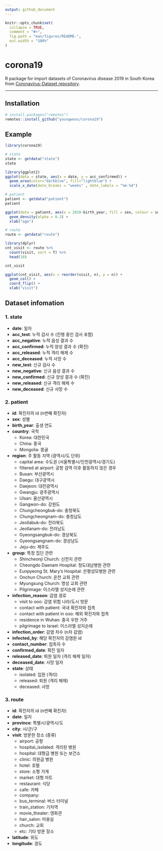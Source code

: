 ```yaml
---
output: github_document
---
```


<!-- README.md is generated from README.Rmd. Please edit that file -->

```r
knitr::opts_chunk$set(
  collapse = TRUE,
  comment = "#>",
  fig.path = "man/figures/README-",
  out.width = "100%"
)
```

# corona19

R package for import datasets of Coronavirus disease 2019 in South Korea from [Coronavirus-Dataset repository](https://github.com/jihoo-kim/Coronavirus-Dataset).

---



## Installation

``` r
# install.packages("remotes")
remotes::install_github("youngwoos/corona19")
```


## Example

```r
library(corona19)

# state
state <- getdata("state")
state

library(ggplot2)
ggplot(data = state, aes(x = date, y = acc_confirmed)) + 
  geom_area(color="darkblue", fill="lightblue") + 
  scale_x_date(date_breaks = "weeks" , date_labels = "%m-%d")

# patient
patient <- getdata("patient") 
patient

ggplot(data = patient, aes(x = 2020-birth_year, fill = sex, colour = sex)) + 
  geom_density(alpha = 0.3) +
  xlab("age")

# route
route <- getdata("route") 

library(dplyr)
cnt_visit <- route %>% 
  count(visit, sort = T) %>% 
  head(10)

cnt_visit

ggplot(cnt_visit, aes(x = reorder(visit, n), y = n)) + 
  geom_col() + 
  coord_flip() +
  xlab("visit")
```

## Dataset infomation

### 1. state

  - **date**: 일자
  - **acc_test**: 누적 검사 수 (진행 중인 검사 포함)
  - **acc_negative**: 누적 음성 결과 수
  - **acc_confirmed**: 누적 양성 결과 수 (확진)
  - **acc_released**: 누적 격리 해제 수
  - **acc_deceased**: 누적 사망 수
  - **new_test**: 신규 검사 수
  - **new_negative**: 신규 음성 결과 수
  - **new_confirmed**: 신규 양성 결과 수 (확진)
  - **new_released**: 신규 격리 해제 수
  - **new_deceased**: 신규 사망 수


### 2. patient

  - **id**: 확진자의 id (n번째 확진자)
  - **sex**: 성별
  - **birth_year**: 출생 연도
  - **country**: 국적
      - Korea: 대한민국
      - China: 중국
      - Mongolia: 몽골
  - **region**: 주 활동 지역 (광역시/도 단위)
      - capital area: 수도권 (서울특별시/인천광역시/경기도)
      - filtered at airport: 공항 검역 이후 활동하지 않은 경우
      - Busan: 부산광역시
      - Daegu: 대구광역시
      - Daejeon: 대전광역시
      - Gwangju: 광주광역시
      - Ulsan: 울산광역시
      - Gangwon-do: 강원도
      - Chungcheongbuk-do: 충청북도
      - Chungcheongnam-do: 충청남도
      - Jeollabuk-do: 전라북도
      - Jeollanam-do: 전라남도
      - Gyeongsangbuk-do: 경상북도
      - Gyeongsangnam-do: 경상남도
      - Jeju-do: 제주도
  - **group**: 특정 집단 관련
      - Shincheonji Church: 신천지 관련
      - Cheongdo Daenam Hospital: 청도대남병원 관련
      - Eunpyeong St. Mary’s Hospital: 은평성모병원 관련
      - Onchun Church: 온천 교회 관련
      - Myungsung Church: 명성 교회 관련
      - Pilgrimage: 이스라엘 성지순례 관련
  - **infection_reason**: 감염 경로
      - visit to ooo: 감염 위험 나라/도시 방문
      - contact with patient: 국내 확진자와 접촉
      - contact with patient in ooo: 해외 확진자와 접촉
      - residence in Wuhan: 중국 우한 거주
      - pilgrimage to Israel: 이스라엘 성지순례
  - **infection_order**: 감염 차수 (n차 감염)
  - **infected_by**: 해당 확진자의 감염원 id
  - **contact_number**: 접촉자 수
  - **confirmed_date**: 확진 일자
  - **released_date**: 퇴원 일자 (격리 해제 일자)
  - **deceased_date**: 사망 일자
  - **state**: 상태
      - isolated: 입원 (격리)
      - released: 퇴원 (격리 해제)
      - deceased: 사망

### 3. route

  - **id**: 확진자의 id (n번째 확진자)
  - **date**: 일자
  - **province**: 특별시/광역시/도
  - **city**: 시/군/구
  - **visit**: 방문한 장소 (종류)
      - airport: 공항
      - hospital_isolated: 격리된 병원
      - hospital: 대형급 병원 또는 보건소
      - clinic: 의원급 병원
      - hotel: 호텔
      - store: 소형 가게
      - market: 대형 마트
      - restaurant: 식당
      - cafe: 카페
      - company:  
      - bus_terminal: 버스 터미널
      - train_station: 기차역
      - movie_theater: 영화관
      - hair_salon: 미용실
      - church: 교회
      - etc: 기타 방문 장소
  - **latitude**: 위도
  - **longitude**: 경도
